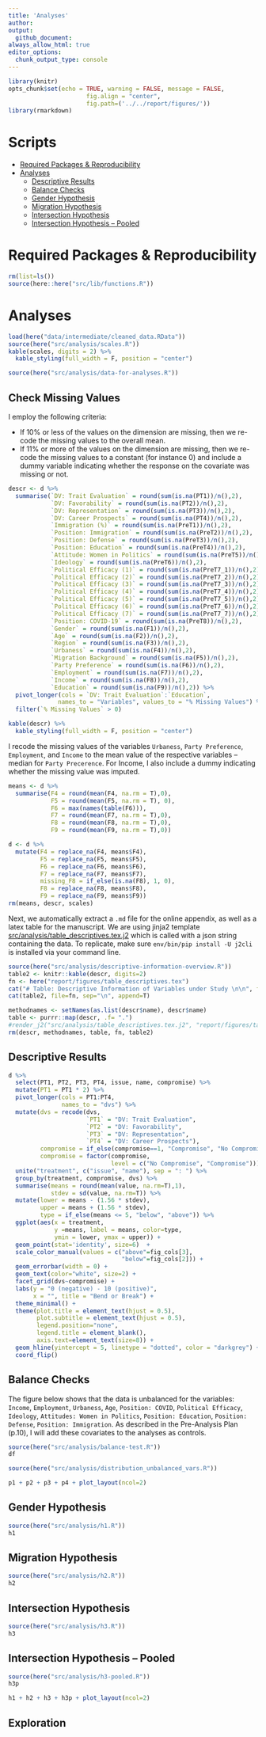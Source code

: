 ```yaml
---
title: 'Analyses'
author: 
output: 
  github_document:
always_allow_html: true
editor_options: 
  chunk_output_type: console
---
```


```r
library(knitr)
opts_chunk$set(echo = TRUE, warning = FALSE, message = FALSE,
                      fig.align = "center",
                      fig.path=('../../report/figures/'))
library(rmarkdown)
```

# Scripts
- [Required Packages &amp; Reproducibility](#required-packages-&amp;-reproducibility)
- [Analyses](#analyses)
  - [Descriptive Results](#descriptive-results)
  - [Balance Checks](#balance-checks)
  - [Gender Hypothesis](#gender-hypothesis)
  - [Migration Hypothesis](#migration-hypothesis)
  - [Intersection Hypothesis](#intersection-hypothesis)
  - [Intersection Hypothesis -- Pooled](#intersection-hypothesis--pooled)

# Required Packages &amp; Reproducibility
```r
rm(list=ls())
source(here::here("src/lib/functions.R"))
```

# Analyses
```r
load(here("data/intermediate/cleaned_data.RData"))
source(here("src/analysis/scales.R"))
kable(scales, digits = 2) %>%
  kable_styling(full_width = F, position = "center")
```

```r
source(here("src/analysis/data-for-analyses.R"))
```

## Check Missing Values
I employ the following criteria:

- If 10% or less of the values on the dimension are missing, then we re-code the missing values to the overall mean.
- If 11% or more of the values on the dimension are missing, then we re-code the missing values to a constant (for instance 0) and include a dummy variable indicating whether the response on the covariate was missing or not.

```r
descr <- d %>%
  summarise(`DV: Trait Evaluation` = round(sum(is.na(PT1))/n(),2),
            `DV: Favorability` = round(sum(is.na(PT2))/n(),2),
            `DV: Representation` = round(sum(is.na(PT3))/n(),2),
            `DV: Career Prospects` = round(sum(is.na(PT4))/n(),2),
            `Immigration (%)` = round(sum(is.na(PreT1))/n(),2),
            `Position: Immigration` = round(sum(is.na(PreT2))/n(),2),
            `Position: Defense` = round(sum(is.na(PreT3))/n(),2),
            `Position: Education` = round(sum(is.na(PreT4))/n(),2),
            `Attitude: Women in Politics` = round(sum(is.na(PreT5))/n(),2),
            `Ideology` = round(sum(is.na(PreT6))/n(),2),
            `Political Efficacy (1)` = round(sum(is.na(PreT7_1))/n(),2),
            `Political Efficacy (2)` = round(sum(is.na(PreT7_2))/n(),2),
            `Political Efficacy (3)` = round(sum(is.na(PreT7_3))/n(),2),
            `Political Efficacy (4)` = round(sum(is.na(PreT7_4))/n(),2),
            `Political Efficacy (5)` = round(sum(is.na(PreT7_5))/n(),2),
            `Political Efficacy (6)` = round(sum(is.na(PreT7_6))/n(),2),
            `Political Efficacy (7)` = round(sum(is.na(PreT7_7))/n(),2),
            `Position: COVID-19` = round(sum(is.na(PreT8))/n(),2),
            `Gender` = round(sum(is.na(F1))/n(),2),
            `Age` = round(sum(is.na(F2))/n(),2),
            `Region` = round(sum(is.na(F3))/n(),2),
            `Urbaness` = round(sum(is.na(F4))/n(),2),
            `Migration Background` = round(sum(is.na(F5))/n(),2),
            `Party Preference` = round(sum(is.na(F6))/n(),2),
            `Employment` = round(sum(is.na(F7))/n(),2),
            `Income` = round(sum(is.na(F8))/n(),2),
            `Education` = round(sum(is.na(F9))/n(),2)) %>%
  pivot_longer(cols = `DV: Trait Evaluation`:`Education`,
              names_to = "Variables", values_to = "% Missing Values") %>%
  filter(`% Missing Values` > 0) 

kable(descr) %>%
  kable_styling(full_width = F, position = "center")
```

I recode the missing values of the variables `Urbaness`, `Party Preference`, `Employment`, and `Income` to the mean value of the respective variables -- median for `Party Precerence`.
For Income, I also include a dummy indicating whether the missing value was imputed.

```r
means <- d %>%
  summarise(F4 = round(mean(F4, na.rm = T),0),
            F5 = round(mean(F5, na.rm = T), 0),
            F6 = max(names(table(F6))),
            F7 = round(mean(F7, na.rm = T),0),
            F8 = round(mean(F8, na.rm = T),0),
            F9 = round(mean(F9, na.rm = T),0))

d <- d %>%
  mutate(F4 = replace_na(F4, means$F4),
         F5 = replace_na(F5, means$F5),
         F6 = replace_na(F6, means$F6),
         F7 = replace_na(F7, means$F7),
         missing_F8 = if_else(is.na(F8), 1, 0),
         F8 = replace_na(F8, means$F8),
         F9 = replace_na(F9, means$F9))
rm(means, descr, scales)
```

Next, we automatically extract a `.md` file for the online appendix, as well as a  latex table for the manuscript. 
We are using jinja2 template [src/analysis/table_descriptives.tex.j2](table.tex.j2) which is called with a json string containing the data.
To replicate, make sure `env/bin/pip install -U j2cli` is installed via your command line.

```r
source(here("src/analysis/descriptive-information-overview.R"))
table2 <- knitr::kable(descr, digits=2)
fn <- here("report/figures/table_descriptives.tex")
cat("# Table: Descriptive Information of Variables under Study \n\n", file=fn)
cat(table2, file=fn, sep="\n", append=T)

methodnames <- setNames(as.list(descr$name), descr$name)
table <- purrr::map(descr, .f= ".") 
#render_j2("src/analysis/table_descriptives.tex.j2", "report/figures/table_descriptives.tex", data=list(data=table, methods=methodnames)
rm(descr, methodnames, table, fn, table2)
```

## Descriptive Results
```r
d %>%
  select(PT1, PT2, PT3, PT4, issue, name, compromise) %>%
  mutate(PT1 = PT1 * 2) %>%
  pivot_longer(cols = PT1:PT4,
               names_to = "dvs") %>%
  mutate(dvs = recode(dvs,
                      `PT1` = "DV: Trait Evaluation",
                      `PT2` = "DV: Favorability",
                      `PT3` = "DV: Representation",
                      `PT4` = "DV: Career Prospects"),
         compromise = if_else(compromise==1, "Compromise", "No Compromise"),
         compromise = factor(compromise,
                             level = c("No Compromise", "Compromise"))) %>%
  unite("treatment", c("issue", "name"), sep = ": ") %>%
  group_by(treatment, compromise, dvs) %>%
  summarise(means = round(mean(value, na.rm=T),1),
            stdev = sd(value, na.rm=T)) %>%
  mutate(lower = means - (1.56 * stdev),
         upper = means + (1.56 * stdev),
         type = if_else(means <= 5, "below", "above")) %>%
  ggplot(aes(x = treatment, 
             y =means, label = means, color=type,
             ymin = lower, ymax = upper)) +
  geom_point(stat='identity', size=6)  +
  scale_color_manual(values = c("above"=fig_cols[3],
                                "below"=fig_cols[2])) +
  geom_errorbar(width = 0) +
  geom_text(color="white", size=2) +
  facet_grid(dvs~compromise) +
  labs(y = "0 (negative) - 10 (positive)", 
       x = "", title = "Bend or Break") +
  theme_minimal() +
  theme(plot.title = element_text(hjust = 0.5),
        plot.subtitle = element_text(hjust = 0.5),
        legend.position="none",
        legend.title = element_blank(),
        axis.text=element_text(size=8)) +
  geom_hline(yintercept = 5, linetype = "dotted", color = "darkgrey") +
  coord_flip() 
```

## Balance Checks

The figure below shows that the data is unbalanced for the variables: `Income`, `Employment`, `Urbaness`, `Age`, `Position: COVID`, `Political Efficacy`, `Ideology`,
`Attitudes: Women in Politics`, `Position: Education`, `Position: Defense`, `Position: Immigration`.
As described in the Pre-Analysis Plan (p.10), I will add these covariates to the analyses as controls.

```r
source(here("src/analysis/balance-test.R"))
df
```

```r
source(here("src/analysis/distribution_unbalanced_vars.R"))

p1 + p2 + p3 + p4 + plot_layout(ncol=2)
```

## Gender Hypothesis 
```r
source(here("src/analysis/h1.R"))
h1
```

## Migration Hypothesis
```r
source(here("src/analysis/h2.R"))
h2
```

## Intersection Hypothesis
```r
source(here("src/analysis/h3.R"))
h3
```

## Intersection Hypothesis -- Pooled
```r
source(here("src/analysis/h3-pooled.R"))
h3p
```

```r
h1 + h2 + h3 + h3p + plot_layout(ncol=2)
```

## Exploration
